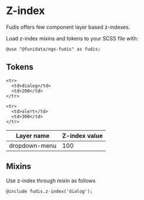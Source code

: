 
<Meta title="Foundations/Layers" />

# Z-index

Fudis offers few component layer based z-indexes.

Load z-index mixins and tokens to your SCSS file with:

```
@use "@funidata/ngx-fudis" as fudis;
```

## Tokens

<table>
  <thead>
    <tr>
      <th>Layer name</th>
      <th>Z-index value</th>
    </tr>
  </thead>

  <tbody>
    <tr>
      <td>dropdown-menu</td>
      <td>100</td>
    </tr>

    <tr>
      <td>dialog</td>
      <td>200</td>
    </tr>

    <tr>
      <td>alert</td>
      <td>300</td>
    </tr>

  </tbody>
</table>

## Mixins

Use z-index through mixin as follows

```
@include fudis.z-index('dialog');
```
